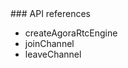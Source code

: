<PlatformWrapper platform="react-native">
### API references

* <Link to="{{Global.API_REF_RN_ROOT}}/class_irtcengine.html#api_createagorartcengine">createAgoraRtcEngine</Link>

* <Link to="{{Global.API_REF_RN_ROOT}}/class_irtcengine.html#api_irtcengine_joinchannel2">joinChannel</Link>

* <Link to="{{Global.API_REF_RN_ROOT}}/class_irtcengine.html#api_irtcengine_leavechannel2">leaveChannel</Link>

</PlatformWrapper>